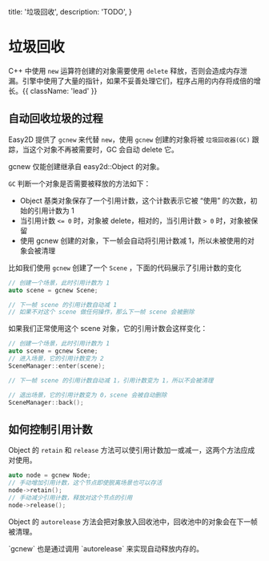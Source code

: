   title: '垃圾回收',
  description: 'TODO',
}


# 垃圾回收

C++ 中使用 `new` 运算符创建的对象需要使用 `delete` 释放，否则会造成内存泄漏。引擎中使用了大量的指针，如果不妥善处理它们，程序占用的内存将成倍的增长。{{ className: 'lead' }}

## 自动回收垃圾的过程

Easy2D 提供了 `gcnew` 来代替 `new`，使用 `gcnew` 创建的对象将被 `垃圾回收器(GC)` 跟踪，当这个对象不再被需要时，GC 会自动 delete 它。

<Note>
  gcnew 仅能创建继承自 easy2d::Object 的对象。
</Note>

`GC` 判断一个对象是否需要被释放的方法如下：

- Object 基类对象保存了一个引用计数，这个计数表示它被 “使用” 的次数，初始的引用计数为 1
- 当引用计数 `<= 0` 时，对象被 delete，相对的，当引用计数 `> 0` 时，对象被保留
- 使用 gcnew 创建的对象，下一帧会自动将引用计数减 1，所以未被使用的对象会被清理

比如我们使用 `gcnew` 创建了一个 `Scene` ，下面的代码展示了引用计数的变化

```cpp
// 创建一个场景，此时引用计数为 1
auto scene = gcnew Scene;

// 下一帧 scene 的引用计数自动减 1
// 如果不对这个 scene 做任何操作，那么下一帧 scene 会被删除
```

如果我们正常使用这个 scene 对象，它的引用计数会这样变化：

```cpp
// 创建一个场景，此时引用计数为 1
auto scene = gcnew Scene;
// 进入场景，它的引用计数变为 2
SceneManager::enter(scene);

// 下一帧 scene 的引用计数自动减 1，引用计数变为 1，所以不会被清理

// 退出场景，它的引用计数变为 0，scene 会被自动删除
SceneManager::back();
```

## 如何控制引用计数

Object 的 `retain` 和 `release` 方法可以使引用计数加一或减一，这两个方法应成对使用。

```cpp
auto node = gcnew Node;
// 手动增加引用计数，这个节点即使脱离场景也可以存活
node->retain();
// 手动减少引用计数，释放对这个节点的引用
node->release();
```

Object 的 `autorelease` 方法会把对象放入回收池中，回收池中的对象会在下一帧被清理。

<Note>
  `gcnew` 也是通过调用 `autorelease` 来实现自动释放内存的。
</Note>

